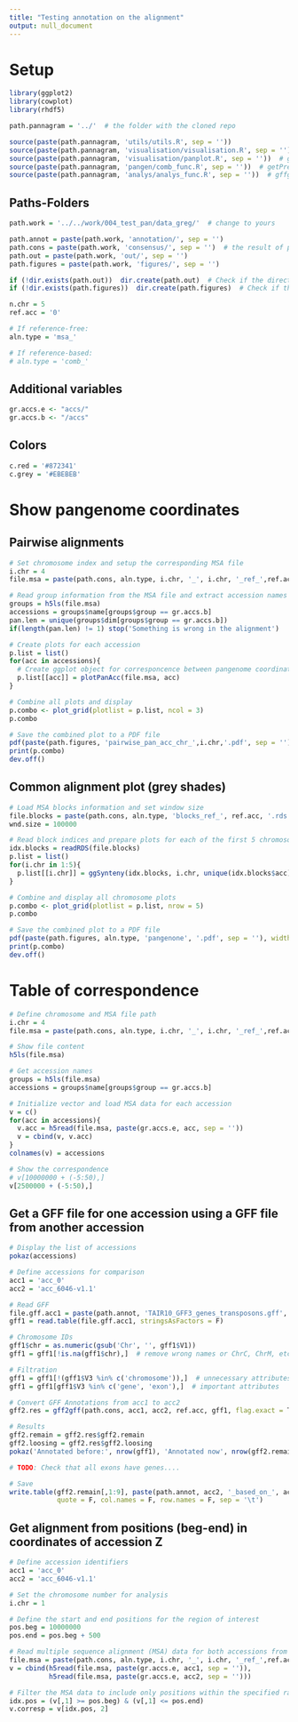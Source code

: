 ```yaml
---
title: "Testing annotation on the alignment"
output: null_document
---
```


# Setup
```r
library(ggplot2)
library(cowplot)
library(rhdf5)

path.pannagram = '../'  # the folder with the cloned repo

source(paste(path.pannagram, 'utils/utils.R', sep = ''))
source(paste(path.pannagram, 'visualisation/visualisation.R', sep = ''))  # plotPanAcc
source(paste(path.pannagram, 'visualisation/panplot.R', sep = ''))  # ggSynteny
source(paste(path.pannagram, 'pangen/comb_func.R', sep = ''))  # getPrevNext
source(paste(path.pannagram, 'analys/analys_func.R', sep = ''))  # gffgff

```

## Paths-Folders
```r
path.work = '../../work/004_test_pan/data_greg/'  # change to yours

path.annot = paste(path.work, 'annotation/', sep = '')
path.cons = paste(path.work, 'consensus/', sep = '')  # the result of pannagram
path.out = paste(path.work, 'out/', sep = '')
path.figures = paste(path.work, 'figures/', sep = '')

if (!dir.exists(path.out))  dir.create(path.out)  # Check if the directory exists
if (!dir.exists(path.figures))  dir.create(path.figures)  # Check if the directory exists

n.chr = 5
ref.acc = '0'

# If reference-free:
aln.type = 'msa_'

# If reference-based:
# aln.type = 'comb_'

```

## Additional variables
```r

gr.accs.e <- "accs/"
gr.accs.b <- "/accs"

```

## Colors
```r

c.red = '#872341'
c.grey = '#EBEBEB'

```


# Show pangenome coordinates
## Pairwise alignments
```r
# Set chromosome index and setup the corresponding MSA file
i.chr = 4
file.msa = paste(path.cons, aln.type, i.chr, '_', i.chr, '_ref_',ref.acc,'.h5', sep = '')

# Read group information from the MSA file and extract accession names and pangenome length
groups = h5ls(file.msa)
accessions = groups$name[groups$group == gr.accs.b]
pan.len = unique(groups$dim[groups$group == gr.accs.b])
if(length(pan.len) != 1) stop('Something is wrong in the alignment')

# Create plots for each accession
p.list = list()
for(acc in accessions){
  # Create ggplot object for corresponcence between pangenome coordinate and an accession
  p.list[[acc]] = plotPanAcc(file.msa, acc)
}

# Combine all plots and display
p.combo <- plot_grid(plotlist = p.list, ncol = 3)
p.combo

# Save the combined plot to a PDF file
pdf(paste(path.figures, 'pairwise_pan_acc_chr_',i.chr,'.pdf', sep = ''), width = 8, height = 4)
print(p.combo)
dev.off()


```

## Common alignment plot (grey shades)
```r

# Load MSA blocks information and set window size
file.blocks = paste(path.cons, aln.type, 'blocks_ref_', ref.acc, '.rds', sep = '')
wnd.size = 100000

# Read block indices and prepare plots for each of the first 5 chromosomes
idx.blocks = readRDS(file.blocks)
p.list = list()
for(i.chr in 1:5){
  p.list[[i.chr]] = ggSynteny(idx.blocks, i.chr, unique(idx.blocks$acc), c(1, 2, 3), wnd.size=wnd.size)
}

# Combine and display all chromosome plots
p.combo <- plot_grid(plotlist = p.list, nrow = 5)
p.combo

# Save the combined plot to a PDF file
pdf(paste(path.figures, aln.type, 'pangenone', '.pdf', sep = ''), width = 8, height = 6)
print(p.combo)
dev.off()


```


# Table of correspondence
```r
# Define chromosome and MSA file path
i.chr = 4
file.msa = paste(path.cons, aln.type, i.chr, '_', i.chr, '_ref_',ref.acc,'.h5', sep = '')

# Show file content
h5ls(file.msa)

# Get accession names
groups = h5ls(file.msa)
accessions = groups$name[groups$group == gr.accs.b]

# Initialize vector and load MSA data for each accession
v = c()
for(acc in accessions){
  v.acc = h5read(file.msa, paste(gr.accs.e, acc, sep = ''))
  v = cbind(v, v.acc)
}
colnames(v) = accessions

# Show the correspondence
# v[10000000 + (-5:50),]
v[2500000 + (-5:50),]


```


## Get a GFF file for one accession using a GFF file from another accession
```r
# Display the list of accessions
pokaz(accessions)

# Define accessions for comparison
acc1 = 'acc_0'
acc2 = 'acc_6046-v1.1'

# Read GFF
file.gff.acc1 = paste(path.annot, 'TAIR10_GFF3_genes_transposons.gff', sep = '')
gff1 = read.table(file.gff.acc1, stringsAsFactors = F)

# Chromosome IDs
gff1$chr = as.numeric(gsub('Chr', '', gff1$V1))
gff1 = gff1[!is.na(gff1$chr),]  # remove wrong names or ChrC, ChrM, etc....

# Filtration 
gff1 = gff1[!(gff1$V3 %in% c('chromosome')),]  # unnecessary attributes
gff1 = gff1[gff1$V3 %in% c('gene', 'exon'),]  # important attributes

# Convert GFF Annotations from acc1 to acc2
gff2.res = gff2gff(path.cons, acc1, acc2, ref.acc, gff1, flag.exact = T)

# Results
gff2.remain = gff2.res$gff2.remain
gff2.loosing = gff2.res$gff2.loosing
pokaz('Annotated before:', nrow(gff1), 'Annotated now', nrow(gff2.remain), 'Lost', nrow(gff1) - nrow(gff2.remain))

# TODO: Check that all exons have genes....

# Save
write.table(gff2.remain[,1:9], paste(path.annot, acc2, '_based_on_', acc1, '.txt', sep = ''),
            quote = F, col.names = F, row.names = F, sep = '\t')


```


## Get alignment from positions (beg-end) in coordinates of accession Z
```r
# Define accession identifiers
acc1 = 'acc_0'
acc2 = 'acc_6046-v1.1'

# Set the chromosome number for analysis
i.chr = 1

# Define the start and end positions for the region of interest
pos.beg = 10000000
pos.end = pos.beg + 500

# Read multiple sequence alignment (MSA) data for both accessions from the HDF5 file
file.msa = paste(path.cons, aln.type, i.chr, '_', i.chr, '_ref_',ref.acc,'.h5', sep = '')
v = cbind(h5read(file.msa, paste(gr.accs.e, acc1, sep = '')),
          h5read(file.msa, paste(gr.accs.e, acc2, sep = '')))

# Filter the MSA data to include only positions within the specified range
idx.pos = (v[,1] >= pos.beg) & (v[,1] <= pos.end)
v.corresp = v[idx.pos, 2]


```



